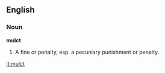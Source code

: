 ==English==

===Noun===

'''mulct'''

#A fine or penalty, esp. a pecuniary punishment or penalty.

[[it:mulct]]